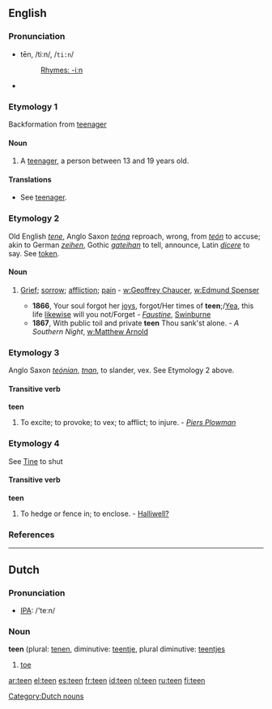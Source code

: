 ==English==

===Pronunciation===
*tēn, /tiːn/, /<tt>ti:n</tt>/
*:[[Rhymes:English:-iːn|Rhymes: -iːn]]
*{{audio|en-us-teen.ogg|Audio (US)}}

===Etymology 1===
Backformation from [[teenager]]

====Noun====
{{en-noun}}

# A [[teenager]], a person between 13 and 19 years old.

====Translations====
*See [[teenager]].

===Etymology 2===
Old English ''[[tene]]'', Anglo Saxon ''[[teóna]]'' reproach, wrong, from ''[[teón]]'' to accuse; akin to German ''[[zeihen]]'', Gothic ''[[gateihan]]'' to tell, announce, Latin ''[[dicere]]'' to say. See [[token]].

====Noun====
{{en-noun}}

# {{obsolete}} [[grief|Grief]]; [[sorrow]]; [[affliction]]; [[pain]] - [[w:Geoffrey Chaucer]], [[w:Edmund Spenser]]
#*'''1866''', Your soul forgot her [[joy]]s, forgot/Her times of '''teen''';/[[Yea]], this life [[likewise]] will you not/Forget - ''[[Wikisource:Faustine|Faustine]]'', [[w:Algernon Swinburne|Swinburne]]
#*'''1867''', With public toil and private '''teen''' Thou sank'st alone. - ''A Southern Night'', [[w:Matthew Arnold]]

===Etymology 3===
Anglo Saxon ''[[teónian]]'', ''[[tnan]]'', to slander, vex. See Etymology 2 above.

====Transitive verb====
'''teen'''

# {{obsolete}} To excite; to provoke; to vex; to afflict; to injure. - ''[[Piers Plowman]]''

===Etymology 4===
See [[Tine]] to shut

====Transitive verb====
'''teen'''

# {{cattag|obsolete|provincial}} To hedge or fence in; to enclose. - [[Halliwell?]] 

===References===
{{R:1913}}

----

==Dutch==

===Pronunciation===
*[[w:IPA|IPA]]: /'teːn/

===Noun===
'''teen''' {{m}} (plural: [[tenen]], diminutive: [[teentje]], plural diminutive: [[teentjes]]

# [[toe]]

[[Category:Dutch nouns]]

[[ar:teen]]
[[el:teen]]
[[es:teen]]
[[fr:teen]]
[[id:teen]]
[[nl:teen]]
[[ru:teen]]
[[fi:teen]]